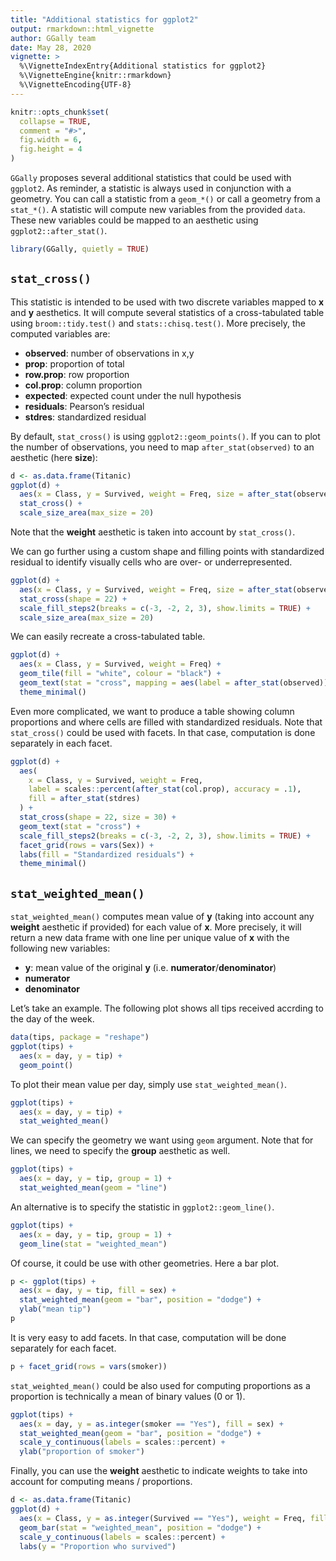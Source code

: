 ```yaml
---
title: "Additional statistics for ggplot2"
output: rmarkdown::html_vignette
author: GGally team
date: May 28, 2020
vignette: >
  %\VignetteIndexEntry{Additional statistics for ggplot2}
  %\VignetteEngine{knitr::rmarkdown}
  %\VignetteEncoding{UTF-8}
---
```


```r
knitr::opts_chunk$set(
  collapse = TRUE,
  comment = "#>",
  fig.width = 6,
  fig.height = 4
)
```


`GGally` proposes several additional statistics that could be used with `ggplot2`. As reminder, a statistic is always used in conjunction with a geometry. You can call a statistic from a `geom_*()` or call a geometry from a `stat_*()`. A statistic will compute new variables from the provided `data`. These new variables could be mapped to an aesthetic using `ggplot2::after_stat()`.


```r
library(GGally, quietly = TRUE)
```

## `stat_cross()`

This statistic is intended to be used with two discrete variables mapped to **x** and **y** aesthetics. It will compute several statistics of a cross-tabulated table using `broom::tidy.test()` and `stats::chisq.test()`. More precisely, the computed variables are:

- **observed**: number of observations in x,y
- **prop**: proportion of total
- **row.prop**: row proportion
- **col.prop**: column proportion
- **expected**: expected count under the null hypothesis
- **residuals**: Pearson's residual
- **stdres**: standardized residual

By default, `stat_cross()` is using `ggplot2::geom_points()`. If you can to plot the number of observations, you need to map `after_stat(observed)` to an aesthetic (here **size**):

```r
d <- as.data.frame(Titanic)
ggplot(d) +
  aes(x = Class, y = Survived, weight = Freq, size = after_stat(observed)) +
  stat_cross() +
  scale_size_area(max_size = 20)
```

Note that the **weight** aesthetic is taken into account by `stat_cross()`.

We can go further using a custom shape and filling points with standardized residual to identify visually cells who are over- or underrepresented.

```r
ggplot(d) +
  aes(x = Class, y = Survived, weight = Freq, size = after_stat(observed), fill = after_stat(stdres)) +
  stat_cross(shape = 22) +
  scale_fill_steps2(breaks = c(-3, -2, 2, 3), show.limits = TRUE) +
  scale_size_area(max_size = 20)
```

We can easily recreate a cross-tabulated table.

```r
ggplot(d) +
  aes(x = Class, y = Survived, weight = Freq) +
  geom_tile(fill = "white", colour = "black") +
  geom_text(stat = "cross", mapping = aes(label = after_stat(observed))) +
  theme_minimal()
```

Even more complicated, we want to produce a table showing column proportions and where cells are filled with standardized residuals. Note that `stat_cross()` could be used with facets. In that case, computation is done separately in each facet.

```r
ggplot(d) +
  aes(
    x = Class, y = Survived, weight = Freq,
    label = scales::percent(after_stat(col.prop), accuracy = .1),
    fill = after_stat(stdres)
  ) +
  stat_cross(shape = 22, size = 30) +
  geom_text(stat = "cross") +
  scale_fill_steps2(breaks = c(-3, -2, 2, 3), show.limits = TRUE) +
  facet_grid(rows = vars(Sex)) +
  labs(fill = "Standardized residuals") +
  theme_minimal()
```


## `stat_weighted_mean()`

`stat_weighted_mean()` computes mean value of **y** (taking into account any **weight** aesthetic if provided) for each value of **x**. More precisely, it will return a new data frame with one line per unique value of **x** with the following new variables:

- **y**: mean value of the original **y** (i.e. **numerator**/**denominator**)
- **numerator**
- **denominator**

Let's take an example. The following plot shows all tips received accrding to the day of the week.

```r
data(tips, package = "reshape")
ggplot(tips) +
  aes(x = day, y = tip) +
  geom_point()
```

To plot their mean value per day, simply use `stat_weighted_mean()`.

```r
ggplot(tips) +
  aes(x = day, y = tip) +
  stat_weighted_mean()
```

We can specify the geometry we want using `geom` argument. Note that for lines, we need to specify the **group** aesthetic as well.

```r
ggplot(tips) +
  aes(x = day, y = tip, group = 1) +
  stat_weighted_mean(geom = "line")
```

An alternative is to specify the statistic in `ggplot2::geom_line()`.

```r
ggplot(tips) +
  aes(x = day, y = tip, group = 1) +
  geom_line(stat = "weighted_mean")
```

Of course, it could be use with other geometries. Here a bar plot.

```r
p <- ggplot(tips) +
  aes(x = day, y = tip, fill = sex) +
  stat_weighted_mean(geom = "bar", position = "dodge") +
  ylab("mean tip")
p
```

It is very easy to add facets. In that case, computation will be done separately for each facet.

```r
p + facet_grid(rows = vars(smoker))
```

`stat_weighted_mean()` could be also used for computing proportions as a proportion is technically a mean of binary values (0 or 1).

```r
ggplot(tips) +
  aes(x = day, y = as.integer(smoker == "Yes"), fill = sex) +
  stat_weighted_mean(geom = "bar", position = "dodge") +
  scale_y_continuous(labels = scales::percent) +
  ylab("proportion of smoker")
```

Finally, you can use the **weight** aesthetic to indicate weights to take into account for computing means / proportions.

```r
d <- as.data.frame(Titanic)
ggplot(d) +
  aes(x = Class, y = as.integer(Survived == "Yes"), weight = Freq, fill = Sex) +
  geom_bar(stat = "weighted_mean", position = "dodge") +
  scale_y_continuous(labels = scales::percent) +
  labs(y = "Proportion who survived")
```

